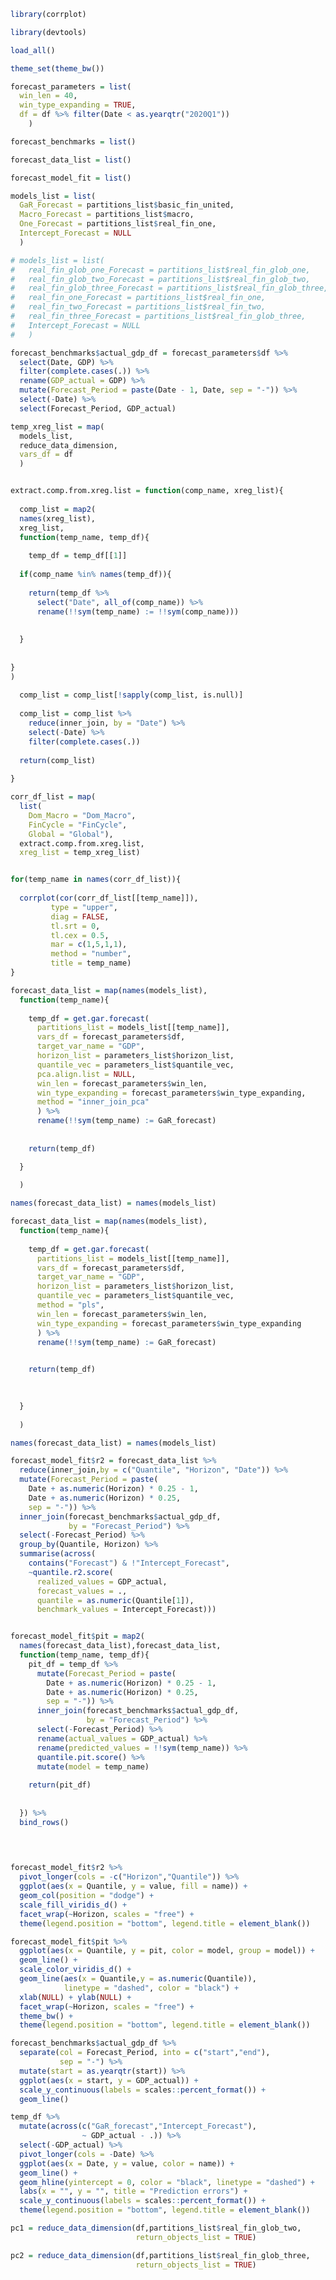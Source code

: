 

```r

library(corrplot)

library(devtools)

load_all()

```


```r

theme_set(theme_bw())

forecast_parameters = list(
  win_len = 40,
  win_type_expanding = TRUE,
  df = df %>% filter(Date < as.yearqtr("2020Q1"))
    )

forecast_benchmarks = list()

forecast_data_list = list()

forecast_model_fit = list()

models_list = list(
  GaR_Forecast = partitions_list$basic_fin_united,
  Macro_Forecast = partitions_list$macro,
  One_Forecast = partitions_list$real_fin_one,
  Intercept_Forecast = NULL
  )

# models_list = list(
#   real_fin_glob_one_Forecast = partitions_list$real_fin_glob_one,
#   real_fin_glob_two_Forecast = partitions_list$real_fin_glob_two,
#   real_fin_glob_three_Forecast = partitions_list$real_fin_glob_three,
#   real_fin_one_Forecast = partitions_list$real_fin_one,
#   real_fin_two_Forecast = partitions_list$real_fin_two,
#   real_fin_three_Forecast = partitions_list$real_fin_glob_three,
#   Intercept_Forecast = NULL
#   )


```


```r

forecast_benchmarks$actual_gdp_df = forecast_parameters$df %>% 
  select(Date, GDP) %>% 
  filter(complete.cases(.)) %>% 
  rename(GDP_actual = GDP) %>% 
  mutate(Forecast_Period = paste(Date - 1, Date, sep = "-")) %>% 
  select(-Date) %>% 
  select(Forecast_Period, GDP_actual)

```


```r


temp_xreg_list = map(
  models_list,
  reduce_data_dimension,
  vars_df = df
  )


extract.comp.from.xreg.list = function(comp_name, xreg_list){
  
  comp_list = map2(
  names(xreg_list),
  xreg_list,
  function(temp_name, temp_df){
    
    temp_df = temp_df[[1]]
  
  if(comp_name %in% names(temp_df)){
    
    return(temp_df %>% 
      select("Date", all_of(comp_name)) %>% 
      rename(!!sym(temp_name) := !!sym(comp_name)))
    
    
  }
  
  
}
)
  
  comp_list = comp_list[!sapply(comp_list, is.null)]
  
  comp_list = comp_list %>% 
    reduce(inner_join, by = "Date") %>% 
    select(-Date) %>% 
    filter(complete.cases(.))
  
  return(comp_list)
  
}

corr_df_list = map(
  list(
    Dom_Macro = "Dom_Macro",
    FinCycle = "FinCycle",
    Global = "Global"),
  extract.comp.from.xreg.list,
  xreg_list = temp_xreg_list)


for(temp_name in names(corr_df_list)){
  
  corrplot(cor(corr_df_list[[temp_name]]),
         type = "upper",
         diag = FALSE,
         tl.srt = 0,
         tl.cex = 0.5,
         mar = c(1,5,1,1),
         method = "number",
         title = temp_name)
}


```


```r

forecast_data_list = map(names(models_list),
  function(temp_name){
    
    temp_df = get.gar.forecast(
      partitions_list = models_list[[temp_name]],
      vars_df = forecast_parameters$df,
      target_var_name = "GDP",
      horizon_list = parameters_list$horizon_list,
      quantile_vec = parameters_list$quantile_vec,
      pca.align.list = NULL,
      win_len = forecast_parameters$win_len,
      win_type_expanding = forecast_parameters$win_type_expanding,
      method = "inner_join_pca"
      ) %>% 
      rename(!!sym(temp_name) := GaR_forecast)
    
    
    return(temp_df)

  }
  
  )

names(forecast_data_list) = names(models_list)

```


```r

forecast_data_list = map(names(models_list),
  function(temp_name){
    
    temp_df = get.gar.forecast(
      partitions_list = models_list[[temp_name]],
      vars_df = forecast_parameters$df,
      target_var_name = "GDP",
      horizon_list = parameters_list$horizon_list,
      quantile_vec = parameters_list$quantile_vec,
      method = "pls",
      win_len = forecast_parameters$win_len,
      win_type_expanding = forecast_parameters$win_type_expanding
      ) %>% 
      rename(!!sym(temp_name) := GaR_forecast)
    

    return(temp_df)
    
    

  }
  
  )

names(forecast_data_list) = names(models_list)

```



```r

forecast_model_fit$r2 = forecast_data_list %>% 
  reduce(inner_join,by = c("Quantile", "Horizon", "Date")) %>% 
  mutate(Forecast_Period = paste(
    Date + as.numeric(Horizon) * 0.25 - 1,
    Date + as.numeric(Horizon) * 0.25,
    sep = "-")) %>% 
  inner_join(forecast_benchmarks$actual_gdp_df,
             by = "Forecast_Period") %>% 
  select(-Forecast_Period) %>% 
  group_by(Quantile, Horizon) %>% 
  summarise(across(
    contains("Forecast") & !"Intercept_Forecast",
    ~quantile.r2.score(
      realized_values = GDP_actual,
      forecast_values = .,
      quantile = as.numeric(Quantile[1]),
      benchmark_values = Intercept_Forecast)))



```


```r

forecast_model_fit$pit = map2(
  names(forecast_data_list),forecast_data_list,
  function(temp_name, temp_df){
    pit_df = temp_df %>% 
      mutate(Forecast_Period = paste(
        Date + as.numeric(Horizon) * 0.25 - 1,
        Date + as.numeric(Horizon) * 0.25,
        sep = "-")) %>% 
      inner_join(forecast_benchmarks$actual_gdp_df,
                 by = "Forecast_Period") %>% 
      select(-Forecast_Period) %>% 
      rename(actual_values = GDP_actual) %>% 
      rename(predicted_values = !!sym(temp_name)) %>% 
      quantile.pit.score() %>% 
      mutate(model = temp_name)
    
    return(pit_df)
    
    
  }) %>% 
  bind_rows()
  
  



```


```r

forecast_model_fit$r2 %>% 
  pivot_longer(cols = -c("Horizon","Quantile")) %>% 
  ggplot(aes(x = Quantile, y = value, fill = name)) + 
  geom_col(position = "dodge") + 
  scale_fill_viridis_d() + 
  facet_wrap(~Horizon, scales = "free") + 
  theme(legend.position = "bottom", legend.title = element_blank())

```


```r

forecast_model_fit$pit %>% 
  ggplot(aes(x = Quantile, y = pit, color = model, group = model)) + 
  geom_line() + 
  scale_color_viridis_d() + 
  geom_line(aes(x = Quantile,y = as.numeric(Quantile)),
            linetype = "dashed", color = "black") + 
  xlab(NULL) + ylab(NULL) + 
  facet_wrap(~Horizon, scales = "free") + 
  theme_bw() + 
  theme(legend.position = "bottom", legend.title = element_blank())

```



```r

forecast_benchmarks$actual_gdp_df %>% 
  separate(col = Forecast_Period, into = c("start","end"),
           sep = "-") %>% 
  mutate(start = as.yearqtr(start)) %>% 
  ggplot(aes(x = start, y = GDP_actual)) + 
  scale_y_continuous(labels = scales::percent_format()) + 
  geom_line()

```


```r

temp_df %>% 
  mutate(across(c("GaR_forecast","Intercept_Forecast"),
                ~ GDP_actual - .)) %>% 
  select(-GDP_actual) %>% 
  pivot_longer(cols = -Date) %>% 
  ggplot(aes(x = Date, y = value, color = name)) +
  geom_line() + 
  geom_hline(yintercept = 0, color = "black", linetype = "dashed") + 
  labs(x = "", y = "", title = "Prediction errors") + 
  scale_y_continuous(labels = scales::percent_format()) + 
  theme(legend.position = "bottom", legend.title = element_blank())


```


```r

pc1 = reduce_data_dimension(df,partitions_list$real_fin_glob_two,
                            return_objects_list = TRUE)

pc2 = reduce_data_dimension(df,partitions_list$real_fin_glob_three,
                            return_objects_list = TRUE)

```

